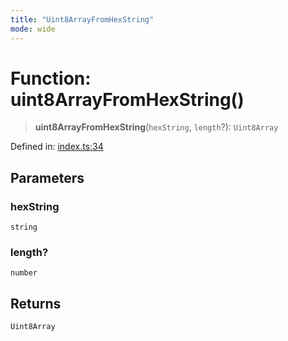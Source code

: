 ```yaml
---
title: "Uint8ArrayFromHexString"
mode: wide
---
```

  
# Function: uint8ArrayFromHexString()

> **uint8ArrayFromHexString**(`hexString`, `length`?): `Uint8Array`

Defined in: [index.ts:34](https://github.com/tkhq/sdk/blob/ee72856c3f450731d7501ab05001215768b71500/packages/encoding/src/index.ts#L34)

## Parameters

### hexString

`string`

### length?

`number`

## Returns

`Uint8Array`
